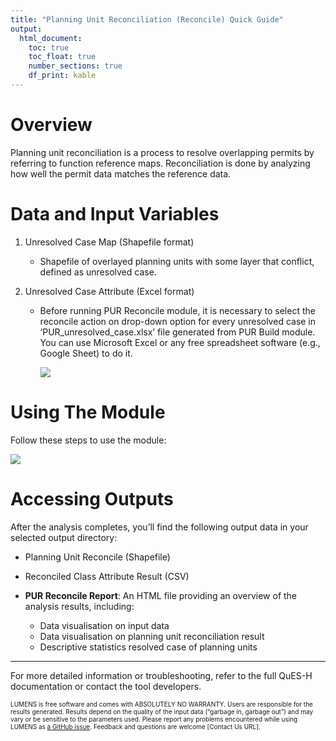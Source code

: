 ```yaml
---
title: "Planning Unit Reconciliation (Reconcile) Quick Guide"
output: 
  html_document: 
    toc: true
    toc_float: true
    number_sections: true
    df_print: kable
---
```


# Overview

Planning unit reconciliation is a process to resolve overlapping permits by referring to function reference maps. Reconciliation is done by analyzing how well the permit data matches the reference data.

# Data and Input Variables

1.  Unresolved Case Map (Shapefile format)

    -   Shapefile of overlayed planning units with some layer that conflict, defined as unresolved case.

2.  Unresolved Case Attribute (Excel format)

    -   Before running PUR Reconcile module, it is necessary to select the reconcile action on drop-down option for every unresolved case in 'PUR_unresolved_case.xlsx' file generated from PUR Build module. You can use Microsoft Excel or any free spreadsheet software (e.g., Google Sheet) to do it.

        ![](images/Pre_PUR-Reconcile.gif){style="max-width:80%; height:auto;"}

# Using The Module

Follow these steps to use the module:

![](images/PUR-Reconcile.gif){style="max-width:80%; height:auto;"}

# Accessing Outputs

After the analysis completes, you'll find the following output data in your selected output directory:

-   Planning Unit Reconcile (Shapefile)

-   Reconciled Class Attribute Result (CSV)

-   **PUR Reconcile Report**: An HTML file providing an overview of the analysis results, including:

    -   Data visualisation on input data
    -   Data visualisation on planning unit reconciliation result
    -   Descriptive statistics resolved case of planning units

------------------------------------------------------------------------

For more detailed information or troubleshooting, refer to the full QuES-H documentation or contact the tool developers.

<font size="1">LUMENS is free software and comes with ABSOLUTELY NO WARRANTY. Users are responsible for the results generated. Results depend on the quality of the input data ("garbage in, garbage out") and may vary or be sensitive to the parameters used. Please report any problems encountered while using LUMENS as [a GitHub issue](https://github.com/icraf-indonesia/lumens-shiny/issues). Feedback and questions are welcome [Contact Us URL].</font>
